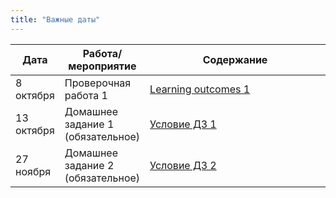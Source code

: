 ```yaml
---
title: "Важные даты"
---
```

 
Дата | Работа/мероприятие  | Содержание
-------- | -------- | --------------------------------------------------------
8 октября | Проверочная работа 1 | <a href="tvims2_LO1_2024.pdf" title=>Learning outcomes 1</a>
13 октября | Домашнее задание 1 (обязательное) | <a href="tvims2_hw1_forsubmission_2024.pdf" title=>Условие ДЗ 1</a>
27 ноября | Домашнее задание 2 (обязательное) | <a href="tvims2_hw2_forsubmission_2024.pdf" title=>Условие ДЗ 2</a>